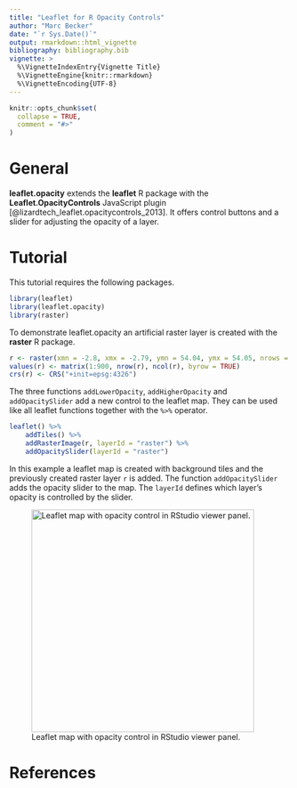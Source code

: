 ```yaml
---
title: "Leaflet for R Opacity Controls"
author: "Marc Becker"
date: "`r Sys.Date()`"
output: rmarkdown::html_vignette
bibliography: bibliography.bib
vignette: >
  %\VignetteIndexEntry{Vignette Title}
  %\VignetteEngine{knitr::rmarkdown}
  %\VignetteEncoding{UTF-8}
---
```


```r
knitr::opts_chunk$set(
  collapse = TRUE,
  comment = "#>"
)
```

# General

**leaflet.opacity** extends the **leaflet** R package with the **Leaflet.OpacityControls** JavaScript plugin [@lizardtech_leaflet.opacitycontrols_2013]. It offers control buttons and a slider for adjusting the opacity of a layer. 

# Tutorial

This tutorial requires the following packages.

```r
library(leaflet)
library(leaflet.opacity)
library(raster)
```

To demonstrate leaflet.opacity an artificial raster layer is created with the **raster** R package.

```r
r <- raster(xmn = -2.8, xmx = -2.79, ymn = 54.04, ymx = 54.05, nrows = 30, ncols = 30)
values(r) <- matrix(1:900, nrow(r), ncol(r), byrow = TRUE)
crs(r) <- CRS("+init=epsg:4326")
```

The three functions `addLowerOpacity`, `addHigherOpacity` and `addOpacitySlider` add a new control to the leaflet map. They can be used like all leaflet functions together with the `%>%` operator. 

```r
leaflet() %>%
    addTiles() %>%
    addRasterImage(r, layerId = "raster") %>%
    addOpacitySlider(layerId = "raster")
```

In this example a leaflet map is created with background tiles and the previously created raster layer `r` is added. The function `addOpacitySlider` adds the opacity slider to the map. The `layerId` defines which layer's opacity is controlled by the slider. 

![Leaflet map with opacity control in RStudio viewer panel.](map.png){width=400px}

# References
